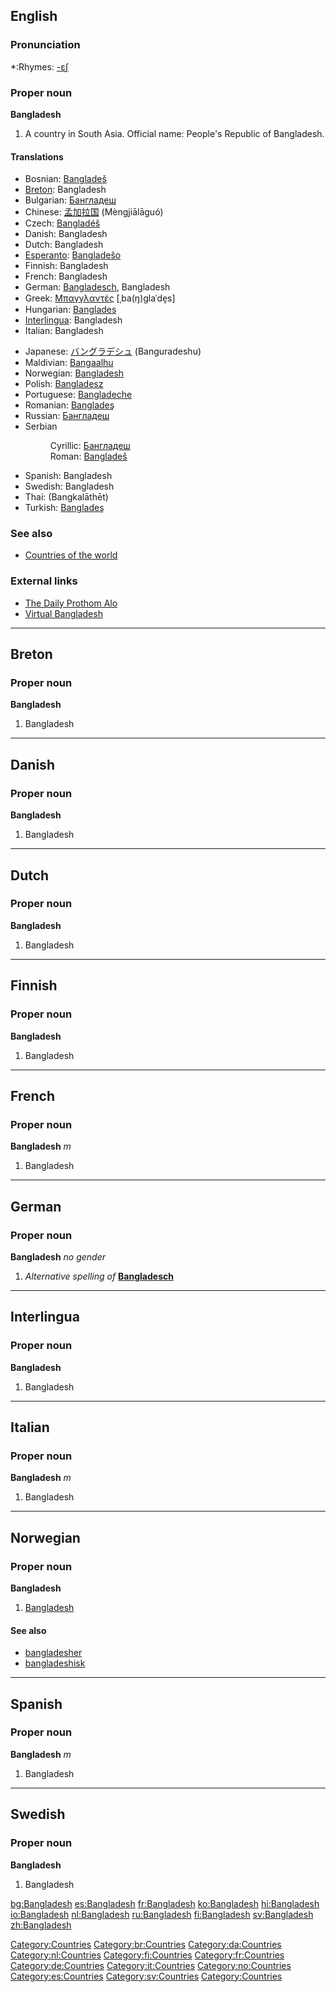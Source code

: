 ==English==

===Pronunciation===
*:Rhymes: [[Rhymes:English:-ɛʃ|-ɛʃ]]

===Proper noun===
'''Bangladesh'''

#A country in South Asia. Official name: People's Republic of Bangladesh.

====Translations====
{{top}}
*Bosnian: [[Bangladeš#Bosnian|Bangladeš]] {{m}}
*[[Breton]]: Bangladesh
*Bulgarian: [[Бангладеш]]
*Chinese: [[孟加拉国]] (Mèngjiālāguó)
*Czech: [[Bangladéš]]
*Danish: Bangladesh
*Dutch: Bangladesh
*[[Esperanto]]: [[Bangladeŝo]]
*Finnish: Bangladesh
*French: Bangladesh {{m}}
*German: [[Bangladesch]], Bangladesh
*Greek: [[Μπαγγλαντές]] [ˌba(ŋ)ɡlaˈde̞s] {{n}}
*Hungarian: [[Banglades]]
*[[Interlingua]]: Bangladesh
*Italian: Bangladesh {{m}}
{{mid}}
*Japanese: [[バングラデシュ]] (Banguradeshu)
*Maldivian: [[Bangaalhu]]
*Norwegian: [[#Norwegian|Bangladesh]]
*Polish: [[Bangladesz]] {{m}}
*Portuguese: [[Bangladeche]]
*Romanian: [[Bangladeş#Romanian|Bangladeş]] {{n}}
*Russian: [[Бангладеш#Russian|Бангладеш]] {{m}}
*Serbian
*:Cyrillic: [[Бангладеш#Serbian|Бангладеш]] {{m}}
*:Roman: [[Bangladeš#Serbian|Bangladeš]] {{m}}
*Spanish: Bangladesh {{m}}
*Swedish: Bangladesh
*Thai: {{THchar|[[บังกลาเทศ]]}} (Bangkalāthēt)
*Turkish: [[Bangladeş#Turkish|Bangladeş]]
{{bottom}}

===See also===
*[[Countries of the world]]
===External links===
*[http://www.prothom-alo.net The Daily Prothom Alo]
*[http://www.virtualbangladesh.com/ Virtual Bangladesh]

[[Category:Countries]]

----

==Breton==
===Proper noun===
'''Bangladesh'''
[[Category:br:Countries]]

#Bangladesh
----
==Danish==
===Proper noun===
'''Bangladesh'''
[[Category:da:Countries]]

#Bangladesh
----
==Dutch==
===Proper noun===
'''Bangladesh'''
[[Category:nl:Countries]]

#Bangladesh
----
==Finnish==
===Proper noun===
'''Bangladesh'''
[[Category:fi:Countries]]

#Bangladesh
----
==French==
===Proper noun===
'''Bangladesh''' ''m''
[[Category:fr:Countries]]

#Bangladesh
----
==German==
===Proper noun===
'''Bangladesh''' ''no gender''

#''Alternative spelling of'' '''[[Bangladesch]]'''
----
==Interlingua==
===Proper noun===
'''Bangladesh'''
[[Category:de:Countries]]

#Bangladesh
----
==Italian==
===Proper noun===
'''Bangladesh''' ''m''
[[Category:it:Countries]]

#Bangladesh
----
==Norwegian==
===Proper noun===
[[Category:no:Countries]]
'''Bangladesh'''
#[[#English|Bangladesh]]
====See also====
*[[bangladesher]]
*[[bangladeshisk]]
----
==Spanish==
===Proper noun===
'''Bangladesh''' ''m''
[[Category:es:Countries]]

#Bangladesh
----
==Swedish==
===Proper noun===
'''Bangladesh'''
[[Category:sv:Countries]]

#Bangladesh

[[Category:Countries]]

[[bg:Bangladesh]]
[[es:Bangladesh]]
[[fr:Bangladesh]]
[[ko:Bangladesh]]
[[hi:Bangladesh]]
[[io:Bangladesh]]
[[nl:Bangladesh]]
[[ru:Bangladesh]]
[[fi:Bangladesh]]
[[sv:Bangladesh]]
[[zh:Bangladesh]]